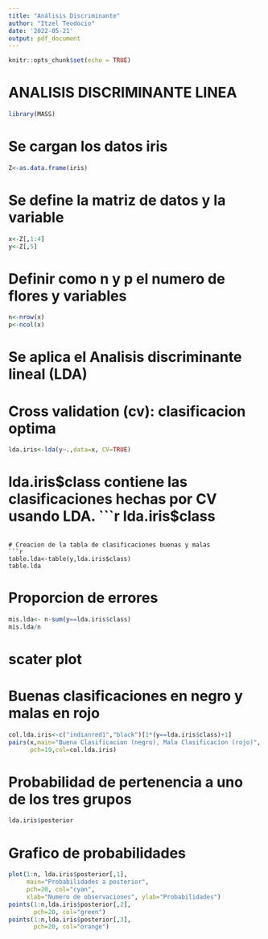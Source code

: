 ---
title: "Análisis Discriminante"
author: "Itzel Teodocio"
date: '2022-05-21'
output: pdf_document
---

```{r setup, include=FALSE}
knitr::opts_chunk$set(echo = TRUE)
```

# ANALISIS DISCRIMINANTE LINEA
```{r}
library(MASS)
```

# Se cargan los datos iris
```{r}
Z<-as.data.frame(iris)
```

# Se define la matriz de datos y la variable
```{r}
x<-Z[,1:4]
y<-Z[,5]
```

# Definir como n y p el numero de flores y variables
```{r}
n<-nrow(x)
p<-ncol(x)
```

# Se aplica el Analisis discriminante lineal (LDA)
# Cross validation (cv): clasificacion optima
```{r}
lda.iris<-lda(y~.,data=x, CV=TRUE)
```

# lda.iris$class contiene las clasificaciones hechas por CV usando LDA.
```{r}
lda.iris$class
```

# Creacion de la tabla de clasificaciones buenas y malas
```{r}
table.lda<-table(y,lda.iris$class)
table.lda
```

# Proporcion de errores
```{r}
mis.lda<- n-sum(y==lda.iris$class)
mis.lda/n
```

# scater plot
# Buenas clasificaciones en negro y malas en rojo
```{r}
col.lda.iris<-c("indianred1","black")[1*(y==lda.iris$class)+1]
pairs(x,main="Buena Clasificacion (negro), Mala Clasificacion (rojo)",
      pch=19,col=col.lda.iris)
```


# Probabilidad de pertenencia a uno de los tres grupos
```{r}
lda.iris$posterior
```

# Grafico de probabilidades
```{r}
plot(1:n, lda.iris$posterior[,1],
     main="Probabilidades a posterior",
     pch=20, col="cyan",
     xlab="Numero de observaciones", ylab="Probabilidades")
points(1:n,lda.iris$posterior[,2],
       pch=20, col="green")
points(1:n,lda.iris$posterior[,3],
       pch=20, col="orange")
```
